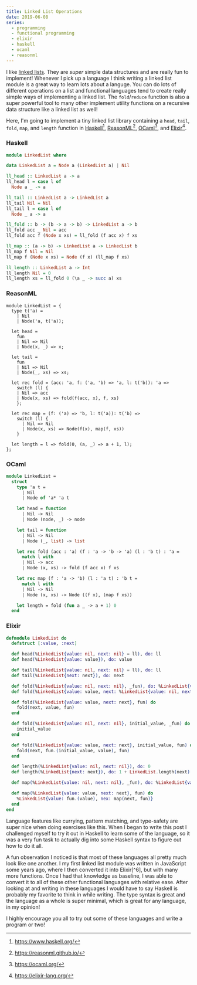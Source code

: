 ```yaml
---
title: Linked List Operations
date: 2019-06-08
series:
  - programming
  - functional programming
  - elixir
  - haskell
  - ocaml
  - reasonml
---
```


I like [linked lists](https://en.wikipedia.org/wiki/Linked_list).
They are _super_ simple data structures and are really fun to implement!
Whenever I pick up a language I think writing a linked list module is a great way to learn lots about a languge.
You can do lots of different operations on a list and functional languages tend to create really simple ways of implementing a linked list.
The `fold`/`reduce` function is also a super powerful tool to many other implement utility functions on a recursive data structure like a linked list as well!

Here, I'm going to implement a tiny linked list library containing a
`head`, `tail`, `fold`, `map`, and `length` function in
[Haskell](#haskell)[^1], [ReasonML](#reasonml)[^2], [OCaml](#ocaml)[^3], and [Elixir](#elixir)[^4].

### Haskell

```haskell
module LinkedList where

data LinkedList a = Node a (LinkedList a) | Nil

ll_head :: LinkedList a -> a
ll_head l = case l of
  Node a _ -> a

ll_tail :: LinkedList a -> LinkedList a
ll_tail Nil = Nil
ll_tail l = case l of
  Node _ a -> a

ll_fold :: b -> (b -> a -> b) -> LinkedList a -> b
ll_fold acc _ Nil = acc
ll_fold acc f (Node x xs) = ll_fold (f acc x) f xs

ll_map :: (a -> b) -> LinkedList a -> LinkedList b
ll_map f Nil = Nil
ll_map f (Node x xs) = Node (f x) (ll_map f xs)

ll_length :: LinkedList a -> Int
ll_length Nil = 0
ll_length xs = ll_fold 0 (\a _ -> succ a) xs
```

### ReasonML

```reason
module LinkedList = {
  type t('a) =
    | Nil
    | Node('a, t('a));

  let head =
    fun
    | Nil => Nil
    | Node(x, _) => x;

  let tail =
    fun
    | Nil => Nil
    | Node(_, xs) => xs;

  let rec fold = (acc: 'a, f: ('a, 'b) => 'a, l: t('b)): 'a =>
    switch (l) {
    | Nil => acc
    | Node(x, xs) => fold(f(acc, x), f, xs)
    };

  let rec map = (f: ('a) => 'b, l: t('a)): t('b) =>
    switch (l) {
      | Nil => Nil
      | Node(x, xs) => Node(f(x), map(f, xs))
    }

  let length = l => fold(0, (a, _) => a + 1, l);
};
```

### OCaml

```ocaml
module LinkedList =
  struct
    type 'a t =
      | Nil
      | Node of 'a* 'a t

    let head = function
      | Nil -> Nil
      | Node (node, _) -> node

    let tail = function
      | Nil -> Nil
      | Node (_, list) -> list

    let rec fold (acc : 'a) (f : 'a -> 'b -> 'a) (l : 'b t) : 'a =
      match l with
      | Nil -> acc
      | Node (x, xs) -> fold (f acc x) f xs

    let rec map (f : 'a -> 'b) (l : 'a t) : 'b t =
      match l with
      | Nil -> Nil
      | Node (x, xs) -> Node ((f x), (map f xs))

    let length = fold (fun a _ -> a + 1) 0
  end
```

### Elixir

```elixir
defmodule LinkedList do
  defstruct [:value, :next]

  def head(%LinkedList{value: nil, next: nil} = ll), do: ll
  def head(%LinkedList{value: value}), do: value

  def tail(%LinkedList{value: nil, next: nil} = ll), do: ll
  def tail(%LinkedList{next: next}), do: next

  def fold(%LinkedList{value: nil, next: nil}, _fun), do: %LinkedList{value: nil, next: nil}
  def fold(%LinkedList{value: value, next: %LinkedList{value: nil, next: nil}}, _fun), do: value

  def fold(%LinkedList{value: value, next: next}, fun) do
    fold(next, value, fun)
  end

  def fold(%LinkedList{value: nil, next: nil}, initial_value, _fun) do
    initial_value
  end

  def fold(%LinkedList{value: value, next: next}, initial_value, fun) do
    fold(next, fun.(initial_value, value), fun)
  end

  def length(%LinkedList{value: nil, next: nil}), do: 0
  def length(%LinkedList{next: next}), do: 1 + LinkedList.length(next)

  def map(%LinkedList{value: nil, next: nil}, _fun), do: %LinkedList{value: nil, next: nil}

  def map(%LinkedList{value: value, next: next}, fun) do
    %LinkedList{value: fun.(value), nex: map(next, fun)}
  end
end
```

Language features like currying, pattern matching, and type-safety are super nice when doing exercises like this.
When I began to write this post I challenged myself to try it out in Haskell to learn some of the language, so it
was a very fun task to actually dig into some Haskell syntax to figure out how to do it all.

A fun observation I noticed is that most of these languages all pretty much look like one another.
I my first linked list module was written in JavaScript some years ago, where I then converted it into Elixir[^6], but with many more functions.
Once I had that knowledge as baseline, I was able to convert it to all of these other functional languages with relative ease.
After looking at and writing in these languages I would have to say Haskell is probably my favorite to think in while writing.
The type syntax is great and the language as a whole is super minimal, which is great for any language, in my opinion!

I highly encourage you all to try out some of these languages and write a program or two!

[^1]: https://www.haskell.org/
[^2]: https://reasonml.github.io/
[^3]: https://ocaml.org/
[^4]: https://elixir-lang.org/
